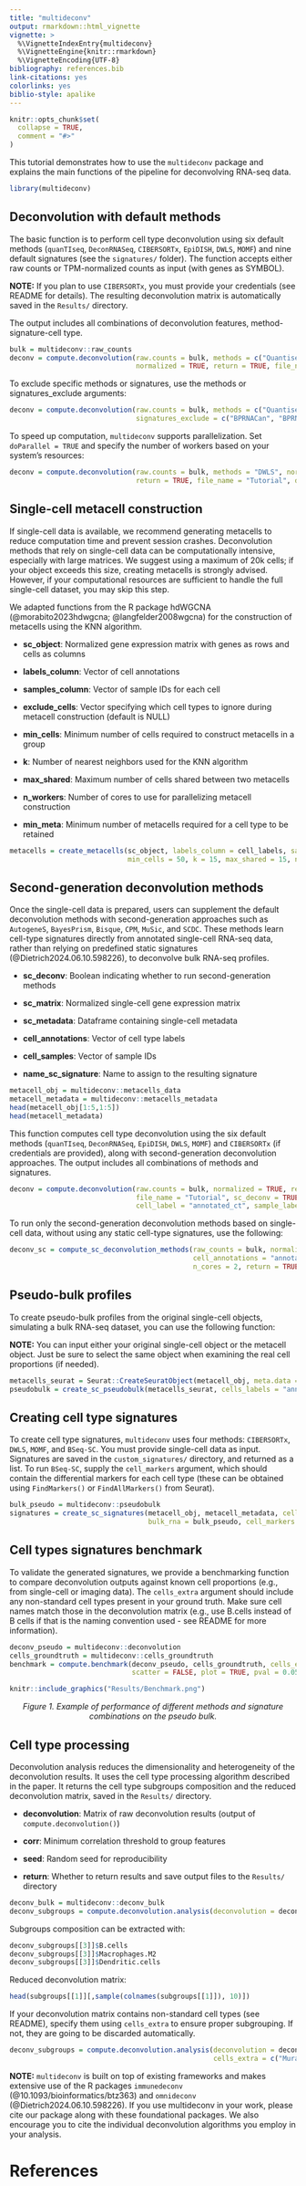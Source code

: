 ```yaml
---
title: "multideconv"
output: rmarkdown::html_vignette
vignette: >
  %\VignetteIndexEntry{multideconv}
  %\VignetteEngine{knitr::rmarkdown}
  %\VignetteEncoding{UTF-8}
bibliography: references.bib
link-citations: yes
colorlinks: yes
biblio-style: apalike
---
```


```r
knitr::opts_chunk$set(
  collapse = TRUE,
  comment = "#>"
)
```

This tutorial demonstrates how to use the `multideconv` package and explains the main functions of the pipeline for deconvolving RNA-seq data.

```r
library(multideconv)
```

## **Deconvolution with default methods**

The basic function is to perform cell type deconvolution using six default methods (`quanTIseq`, `DeconRNASeq`, `CIBERSORTx`, `EpiDISH`, `DWLS`, `MOMF`) and nine default signatures (see the `signatures/` folder). The function accepts either raw counts or TPM-normalized counts as input (with genes as SYMBOL).

**NOTE:** If you plan to use `CIBERSORTx`, you must provide your credentials (see README for details). The resulting deconvolution matrix is automatically saved in the `Results/` directory.

The output includes all combinations of deconvolution features, method-signature-cell type.

```r
bulk = multideconv::raw_counts
deconv = compute.deconvolution(raw.counts = bulk, methods = c("Quantiseq", "Epidish", "DeconRNASeq", "DWLS","MOMF"), 
                               normalized = TRUE, return = TRUE, file_name = "Tutorial")
```

To exclude specific methods or signatures, use the methods or signatures_exclude arguments:

```r
deconv = compute.deconvolution(raw.counts = bulk, methods = c("Quantiseq", "DeconRNASeq"), normalized = TRUE,
                               signatures_exclude = c("BPRNACan", "BPRNACanProMet", "BPRNACan3DProMet"), return = TRUE, file_name = "Tutorial")
```

To speed up computation, `multideconv` supports parallelization. Set `doParallel = TRUE` and specify the number of workers based on your system's resources:

```r
deconv = compute.deconvolution(raw.counts = bulk, methods = "DWLS", normalized = TRUE, 
                               return = TRUE, file_name = "Tutorial", doParallel = TRUE, workers = 3)
```

## **Single-cell metacell construction**

If single-cell data is available, we recommend generating metacells to reduce computation time and prevent session crashes. Deconvolution methods that rely on single-cell data can be computationally intensive, especially with large matrices. We suggest using a maximum of 20k cells; if your object exceeds this size, creating metacells is strongly advised. However, if your computational resources are sufficient to handle the full single-cell dataset, you may skip this step.

We adapted functions from the R package hdWGCNA (@morabito2023hdwgcna; @langfelder2008wgcna) for the construction of metacells using the KNN algorithm.

-   **sc_object**: Normalized gene expression matrix with genes as rows and cells as columns

-   **labels_column**: Vector of cell annotations

-   **samples_column**: Vector of sample IDs for each cell

-   **exclude_cells**: Vector specifying which cell types to ignore during metacell construction (default is NULL)

-   **min_cells**: Minimum number of cells required to construct metacells in a group

-   **k**: Number of nearest neighbors used for the KNN algorithm

-   **max_shared**: Maximum number of cells shared between two metacells

-   **n_workers**: Number of cores to use for parallelizing metacell construction

-   **min_meta**: Minimum number of metacells required for a cell type to be retained

```r
metacells = create_metacells(sc_object, labels_column = cell_labels, samples_column = sample_labels, exclude_cells = NULL,
                             min_cells = 50, k = 15, max_shared = 15, n_workers = 4, min_meta = 10)
```

## **Second-generation deconvolution methods**

Once the single-cell data is prepared, users can supplement the default deconvolution methods with second-generation approaches such as `AutogeneS`, `BayesPrism`, `Bisque`, `CPM`, `MuSic`, and `SCDC`. These methods learn cell-type signatures directly from annotated single-cell RNA-seq data, rather than relying on predefined static signatures (@Dietrich2024.06.10.598226), to deconvolve bulk RNA-seq profiles.

-   **sc_deconv**: Boolean indicating whether to run second-generation methods

-   **sc_matrix**: Normalized single-cell gene expression matrix

-   **sc_metadata**: Dataframe containing single-cell metadata

-   **cell_annotations**: Vector of cell type labels

-   **cell_samples**: Vector of sample IDs

-   **name_sc_signature**: Name to assign to the resulting signature

```r
metacell_obj = multideconv::metacells_data
metacell_metadata = multideconv::metacells_metadata
head(metacell_obj[1:5,1:5])
head(metacell_metadata)
```

This function computes cell type deconvolution using the six default methods (`quanTIseq`, `DeconRNASeq`, `EpiDISH`, `DWLS`, `MOMF`) and `CIBERSORTx` (if credentials are provided), along with second-generation deconvolution approaches. The output includes all combinations of methods and signatures.

```r
deconv = compute.deconvolution(raw.counts = bulk, normalized = TRUE, return = TRUE, methods = c("Quantiseq", "Epidish", "DeconRNASeq"),
                               file_name = "Tutorial", sc_deconv = TRUE, sc_matrix = metacell_obj, sc_metadata = metacell_metadata, 
                               cell_label = "annotated_ct", sample_label = "sample", name_sc_signature = "Test")
```

To run only the second-generation deconvolution methods based on single-cell data, without using any static cell-type signatures, use the following:

```r
deconv_sc = compute_sc_deconvolution_methods(raw_counts = bulk, normalized = TRUE, sc_object = metacell_obj, sc_metadata = metacell_metadata, 
                                             cell_annotations = "annotated_ct", samples_ids = "sample", name_object = "Test", 
                                             n_cores = 2, return = TRUE, file_name = "Tutorial")
```

## **Pseudo-bulk profiles**

To create pseudo-bulk profiles from the original single-cell objects, simulating a bulk RNA-seq dataset, you can use the following function:

**NOTE:** You can input either your original single-cell object or the metacell object. Just be sure to select the same object when examining the real cell proportions (if needed).

```r
metacells_seurat = Seurat::CreateSeuratObject(metacell_obj, meta.data = metacell_metadata)
pseudobulk = create_sc_pseudobulk(metacells_seurat, cells_labels = "annotated_ct", sample_labels = "sample", normalized = TRUE, file_name = "Tutorial")
```
 
## **Creating cell type signatures**

To create cell type signatures, `multideconv` uses four methods: `CIBERSORTx`, `DWLS`, `MOMF`, and `BSeq-SC`. You must provide single-cell data as input. Signatures are saved in the `custom_signatures/` directory, and returned as a list. To run `BSeq-SC`, supply the `cell_markers` argument, which should contain the differential markers for each cell type (these can be obtained using `FindMarkers()` or `FindAllMarkers()` from Seurat).

```r
bulk_pseudo = multideconv::pseudobulk
signatures = create_sc_signatures(metacell_obj, metacell_metadata, cells_labels = "annotated_ct", sample_labels = "sample", 
                                  bulk_rna = bulk_pseudo, cell_markers = NULL, name_signature = "Test")
```

## **Cell types signatures benchmark**

To validate the generated signatures, we provide a benchmarking function to compare deconvolution outputs against known cell proportions (e.g., from single-cell or imaging data). The `cells_extra` argument should include any non-standard cell types present in your ground truth. Make sure cell names match those in the deconvolution matrix (e.g., use B.cells instead of B cells if that is the naming convention used - see README for more information).

```r
deconv_pseudo = multideconv::deconvolution
cells_groundtruth = multideconv::cells_groundtruth
benchmark = compute.benchmark(deconv_pseudo, cells_groundtruth, cells_extra = c("Mural.cells", "Myeloid.cells"), corr_type = "spearman",
                              scatter = FALSE, plot = TRUE, pval = 0.05, file_name = "Tutorial", width = 10, height = 15)
```

```r
knitr::include_graphics("Results/Benchmark.png")
```

<div style="text-align: center;">
<em>Figure 1. Example of performance of different methods and signature combinations on the pseudo bulk.</em>
</div>

## **Cell type processing**

Deconvolution analysis reduces the dimensionality and heterogeneity of the deconvolution results. It uses the cell type processing algorithm described in the paper. It returns the cell type subgroups composition and the reduced deconvolution matrix, saved in the `Results/` directory.

-   **deconvolution**: Matrix of raw deconvolution results (output of `compute.deconvolution()`)

-   **corr**: Minimum correlation threshold to group features

-   **seed**: Random seed for reproducibility

-   **return**: Whether to return results and save output files to the `Results/` directory

```r
deconv_bulk = multideconv::deconv_bulk
deconv_subgroups = compute.deconvolution.analysis(deconvolution = deconv_bulk, corr = 0.7, seed = 123, file_name = "Tutorial", return = TRUE) 
```

Subgroups composition can be extracted with:
```r
deconv_subgroups[[3]]$B.cells
deconv_subgroups[[3]]$Macrophages.M2
deconv_subgroups[[3]]$Dendritic.cells
```

Reduced deconvolution matrix: 
```r
head(subgroups[[1]][,sample(colnames(subgroups[[1]]), 10)])
```

If your deconvolution matrix contains non-standard cell types (see README), specify them using `cells_extra` to ensure proper subgrouping. If not, they are going to be discarded automatically.

```r
deconv_subgroups = compute.deconvolution.analysis(deconvolution = deconv_pseudo, corr = 0.7, seed = 123, return = TRUE,
                                                  cells_extra = c("Mural.cells", "Myeloid.cells"), file_name = "Tutorial") 
```

**NOTE:** `multideconv` is built on top of existing frameworks and makes extensive use of the R packages `immunedeconv` (@10.1093/bioinformatics/btz363) and `omnideconv` (@Dietrich2024.06.10.598226). If you use multideconv in your work, please cite our package along with these foundational packages. We also encourage you to cite the individual deconvolution algorithms you employ in your analysis.

# References
